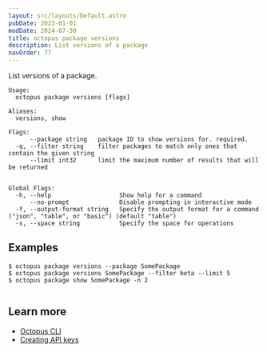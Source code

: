 ```yaml
---
layout: src/layouts/Default.astro
pubDate: 2023-01-01
modDate: 2024-07-30
title: octopus package versions
description: List versions of a package
navOrder: 77
---
```


List versions of a package.

```
Usage:
  octopus package versions [flags]

Aliases:
  versions, show

Flags:
      --package string   package ID to show versions for. required.
  -q, --filter string    filter packages to match only ones that contain the given string
      --limit int32      limit the maximum number of results that will be returned


Global Flags:
  -h, --help                   Show help for a command
      --no-prompt              Disable prompting in interactive mode
  -f, --output-format string   Specify the output format for a command ("json", "table", or "basic") (default "table")
  -s, --space string           Specify the space for operations

```

## Examples

<SamplesInstance />

```
$ octopus package versions --package SomePackage
$ octopus package versions SomePackage --filter beta --limit 5
$ octopus package show SomePackage -n 2


```

## Learn more

- [Octopus CLI](/docs/octopus-rest-api/cli)
- [Creating API keys](/docs/octopus-rest-api/how-to-create-an-api-key)